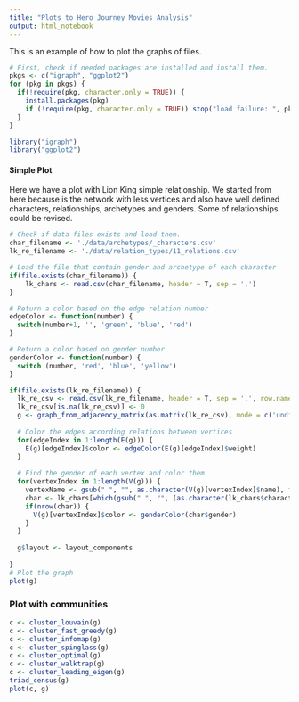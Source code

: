 ```yaml
---
title: "Plots to Hero Journey Movies Analysis"
output: html_notebook
---
```


This is an example of how to plot the graphs of files.
```r
# First, check if needed packages are installed and install them.
pkgs <- c("igraph", "ggplot2")
for (pkg in pkgs) {
  if(!require(pkg, character.only = TRUE)) {
    install.packages(pkg)
    if (!require(pkg, character.only = TRUE)) stop("load failure: ", pkg)
  }
}

library("igraph")
library("ggplot2")
```

#### Simple Plot

Here we have a plot with Lion King simple relationship. We started from here because is the network with less vertices and also have well defined characters, relationships, archetypes and genders. Some of relationships could be revised.


```r
# Check if data files exists and load them.
char_filename <- './data/archetypes/_characters.csv'
lk_re_filename <- './data/relation_types/11_relations.csv'

# Load the file that contain gender and archetype of each character
if(file.exists(char_filename)) {
    lk_chars <- read.csv(char_filename, header = T, sep = ',')
}

# Return a color based on the edge relation number
edgeColor <- function(number) {
  switch(number+1, '', 'green', 'blue', 'red')
}

# Return a color based on gender number
genderColor <- function(number) {
  switch (number, 'red', 'blue', 'yellow')
}

if(file.exists(lk_re_filename)) {
  lk_re_csv <- read.csv(lk_re_filename, header = T, sep = ',', row.names = 1)
  lk_re_csv[is.na(lk_re_csv)] <- 0
  g <- graph_from_adjacency_matrix(as.matrix(lk_re_csv), mode = c('undirected'),  weighted = T)
  
  # Color the edges according relations between vertices
  for(edgeIndex in 1:length(E(g))) {
    E(g)[edgeIndex]$color <- edgeColor(E(g)[edgeIndex]$weight)
  }
  
  # Find the gender of each vertex and color them
  for(vertexIndex in 1:length(V(g))) {
    vertexName <- gsub(" ", "", as.character(V(g)[vertexIndex]$name), fixed =T)
    char <- lk_chars[which(gsub(" ", "", (as.character(lk_chars$character_name)), fixed = T) == vertexName), ]
    if(nrow(char)) {
      V(g)[vertexIndex]$color <- genderColor(char$gender)
    }
  }
  
  g$layout <- layout_components
  
}
# Plot the graph
plot(g)
```


### Plot with communities

```r
c <- cluster_louvain(g)
c <- cluster_fast_greedy(g)
c <- cluster_infomap(g)
c <- cluster_spinglass(g)
c <- cluster_optimal(g)
c <- cluster_walktrap(g)
c <- cluster_leading_eigen(g)
triad_census(g)
plot(c, g)
``` 